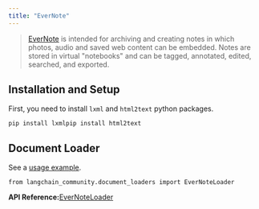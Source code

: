 ```yaml
---
title: "EverNote"
---
```


> [EverNote](https://evernote.com/) is intended for archiving and creating notes in which photos, audio and saved web content can be embedded. Notes are stored in virtual "notebooks" and can be tagged, annotated, edited, searched, and exported.

## Installation and Setup

First, you need to install `lxml` and `html2text` python packages.

```
pip install lxmlpip install html2text
```

## Document Loader

See a [usage example](/src/oss/integrations/document_loaders/evernote).

```
from langchain_community.document_loaders import EverNoteLoader
```

**API Reference:**[EverNoteLoader](https://python.langchain.com/api_reference/community/document_loaders/langchain_community.document_loaders.evernote.EverNoteLoader.html)
